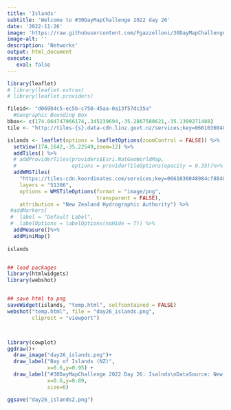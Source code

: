 ```yaml
---
title: 'Islands'
subtitle: 'Welcome to #30DayMapChallenge 2022 day 26'
date: '2022-11-26'
image: 'https://raw.githubusercontent.com/Fgazzelloni/30DayMapChallenge/master/2022/day26_islands/day26_islands.png'
image-alt: ''
description: 'Networks'
output: html_document
execute: 
   eval: false
---
```




```r

library(leaflet)
# library(leaflet.extras)
# library(leaflet.providers)

fileid<- "d069b4c5-ec5b-c750-45aa-0a13f57dc35a"
  #Geographic Bounding Box
bbox<- c(174.064747966174,.345239694,-35.2867580621,-35.1399271488)
tile <- "http://tiles-{s}.data-cdn.linz.govt.nz/services;key=0661036048984cf88489c5930d0c2e98/tiles/v4/layer=NZ512501/EPSG:3857/{z}/{x}/{y}.png"

islands <- leaflet(options = leafletOptions(zoomControl = FALSE)) %>% 
  setView(174.1642,-35.22549,zoom=12) %>%
  addTiles() %>%
  # addProviderTiles(providers$Esri.NatGeoWorldMap,
  #                  options = providerTileOptions(opacity = 0.35))%>%
  addWMSTiles(
    "https://tiles-cdn.koordinates.com/services;key=0661036048984cf88489c5930d0c2e98/tiles/v4/layer=51306/EPSG:3857/{z}/{x}/{y}.png",
    layers = "51306",
    options = WMSTileOptions(format = "image/png", 
                             transparent = FALSE),
    attribution = "New Zealand Hydrographic Authority") %>%
 #addMarkers(
 #  label = "Default Label",
 #  labelOptions = labelOptions(noHide = T)) %>%
  addMeasure()%>%
  addMiniMap()
  
islands  


## load packages
library(htmlwidgets)
library(webshot)


## save html to png
saveWidget(islands, "temp.html", selfcontained = FALSE)
webshot("temp.html", file = "day26_islands.png",
        cliprect = "viewport")



library(cowplot)
ggdraw()+
  draw_image("day26_islands.png")+
  draw_label("Bay of Islands (NZ)",
             x=0.6,y=0.95) +
  draw_label("#30DayMapChallenge 2022 Day 26: Isalnds\nDataSource: New Zealand Hydrographic Authority | Graphics: @fgazzelloni",
             x=0.6,y=0.89,
             size=6) 

ggsave("day26_islands2.png")

```
